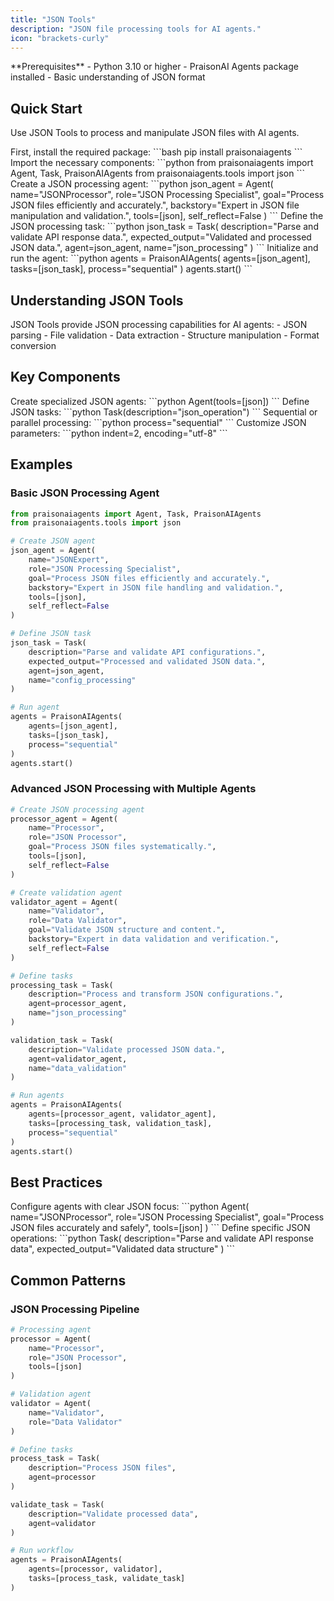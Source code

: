 ```yaml
---
title: "JSON Tools"
description: "JSON file processing tools for AI agents."
icon: "brackets-curly"
---
```


<Note>
  **Prerequisites**
  - Python 3.10 or higher
  - PraisonAI Agents package installed
  - Basic understanding of JSON format
</Note>

## Quick Start

Use JSON Tools to process and manipulate JSON files with AI agents.

<Steps>
  <Step title="Install Dependencies">
    First, install the required package:
    ```bash
    pip install praisonaiagents
    ```
  </Step>

  <Step title="Import Components">
    Import the necessary components:
    ```python
    from praisonaiagents import Agent, Task, PraisonAIAgents
    from praisonaiagents.tools import json
    ```
  </Step>

  <Step title="Create Agent">
    Create a JSON processing agent:
    ```python
    json_agent = Agent(
        name="JSONProcessor",
        role="JSON Processing Specialist",
        goal="Process JSON files efficiently and accurately.",
        backstory="Expert in JSON file manipulation and validation.",
        tools=[json],
        self_reflect=False
    )
    ```
  </Step>

  <Step title="Define Task">
    Define the JSON processing task:
    ```python
    json_task = Task(
        description="Parse and validate API response data.",
        expected_output="Validated and processed JSON data.",
        agent=json_agent,
        name="json_processing"
    )
    ```
  </Step>

  <Step title="Run Agent">
    Initialize and run the agent:
    ```python
    agents = PraisonAIAgents(
        agents=[json_agent],
        tasks=[json_task],
        process="sequential"
    )
    agents.start()
    ```
  </Step>
</Steps>

## Understanding JSON Tools

<Card title="What are JSON Tools?" icon="question">
  JSON Tools provide JSON processing capabilities for AI agents:
  - JSON parsing
  - File validation
  - Data extraction
  - Structure manipulation
  - Format conversion
</Card>

## Key Components

<CardGroup cols={2}>
  <Card title="JSON Agent" icon="user-robot">
    Create specialized JSON agents:
    ```python
    Agent(tools=[json])
    ```
  </Card>
  <Card title="JSON Task" icon="list-check">
    Define JSON tasks:
    ```python
    Task(description="json_operation")
    ```
  </Card>
  <Card title="Process Types" icon="arrows-split-up-and-left">
    Sequential or parallel processing:
    ```python
    process="sequential"
    ```
  </Card>
  <Card title="JSON Options" icon="sliders">
    Customize JSON parameters:
    ```python
    indent=2, encoding="utf-8"
    ```
  </Card>
</CardGroup>

## Examples

### Basic JSON Processing Agent

```python
from praisonaiagents import Agent, Task, PraisonAIAgents
from praisonaiagents.tools import json

# Create JSON agent
json_agent = Agent(
    name="JSONExpert",
    role="JSON Processing Specialist",
    goal="Process JSON files efficiently and accurately.",
    backstory="Expert in JSON file handling and validation.",
    tools=[json],
    self_reflect=False
)

# Define JSON task
json_task = Task(
    description="Parse and validate API configurations.",
    expected_output="Processed and validated JSON data.",
    agent=json_agent,
    name="config_processing"
)

# Run agent
agents = PraisonAIAgents(
    agents=[json_agent],
    tasks=[json_task],
    process="sequential"
)
agents.start()
```

### Advanced JSON Processing with Multiple Agents

```python
# Create JSON processing agent
processor_agent = Agent(
    name="Processor",
    role="JSON Processor",
    goal="Process JSON files systematically.",
    tools=[json],
    self_reflect=False
)

# Create validation agent
validator_agent = Agent(
    name="Validator",
    role="Data Validator",
    goal="Validate JSON structure and content.",
    backstory="Expert in data validation and verification.",
    self_reflect=False
)

# Define tasks
processing_task = Task(
    description="Process and transform JSON configurations.",
    agent=processor_agent,
    name="json_processing"
)

validation_task = Task(
    description="Validate processed JSON data.",
    agent=validator_agent,
    name="data_validation"
)

# Run agents
agents = PraisonAIAgents(
    agents=[processor_agent, validator_agent],
    tasks=[processing_task, validation_task],
    process="sequential"
)
agents.start()
```

## Best Practices

<AccordionGroup>
  <Accordion title="Agent Configuration">
    Configure agents with clear JSON focus:
    ```python
    Agent(
        name="JSONProcessor",
        role="JSON Processing Specialist",
        goal="Process JSON files accurately and safely",
        tools=[json]
    )
    ```
  </Accordion>

  <Accordion title="Task Definition">
    Define specific JSON operations:
    ```python
    Task(
        description="Parse and validate API response data",
        expected_output="Validated data structure"
    )
    ```
  </Accordion>
</AccordionGroup>

## Common Patterns

### JSON Processing Pipeline
```python
# Processing agent
processor = Agent(
    name="Processor",
    role="JSON Processor",
    tools=[json]
)

# Validation agent
validator = Agent(
    name="Validator",
    role="Data Validator"
)

# Define tasks
process_task = Task(
    description="Process JSON files",
    agent=processor
)

validate_task = Task(
    description="Validate processed data",
    agent=validator
)

# Run workflow
agents = PraisonAIAgents(
    agents=[processor, validator],
    tasks=[process_task, validate_task]
)
```

